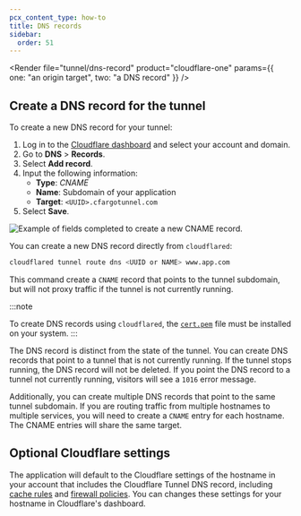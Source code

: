 ```yaml
---
pcx_content_type: how-to
title: DNS records
sidebar:
  order: 51
---
```



<Render
	file="tunnel/dns-record"
	product="cloudflare-one"
	params={{ one: "an origin target", two: "a DNS record" }}
/>

## Create a DNS record for the tunnel

<Tabs> <TabItem label="Dashboard">

To create a new DNS record for your tunnel:

1. Log in to the [Cloudflare dashboard](https://dash.cloudflare.com/) and select your account and domain.
2. Go to **DNS** > **Records**.
3. Select **Add record**.
4. Input the following information:
   - **Type**: _CNAME_
   - **Name**: Subdomain of your application
   - **Target**: `<UUID>.cfargotunnel.com`
5. Select **Save**.

![Example of fields completed to create a new CNAME record.](~/assets/images/cloudflare-one/connections/connect-apps/dns/dns-record.png)

</TabItem>

<TabItem label="cli">

You can create a new DNS record directly from `cloudflared`:

```sh
cloudflared tunnel route dns <UUID or NAME> www.app.com
```

This command create a `CNAME` record that points to the tunnel subdomain, but will not proxy traffic if the tunnel is not currently running.

:::note

To create DNS records using `cloudflared`, the [`cert.pem`](/cloudflare-one/connections/connect-networks/do-more-with-tunnels/local-management/local-tunnel-terms/#certpem) file must be installed on your system.
:::

</TabItem>

</Tabs>

The DNS record is distinct from the state of the tunnel. You can create DNS records that point to a tunnel that is not currently running. If the tunnel stops running, the DNS record will not be deleted. If you point the DNS record to a tunnel not currently running, visitors will see a `1016` error message.

Additionally, you can create multiple DNS records that point to the same tunnel subdomain. If you are routing traffic from multiple hostnames to multiple services, you will need to create a `CNAME` entry for each hostname. The CNAME entries will share the same target.

## Optional Cloudflare settings

The application will default to the Cloudflare settings of the hostname in your account that includes the Cloudflare Tunnel DNS record, including [cache rules](/cache/how-to/cache-rules/) and [firewall policies](/firewall/). You can changes these settings for your hostname in Cloudflare's dashboard.
